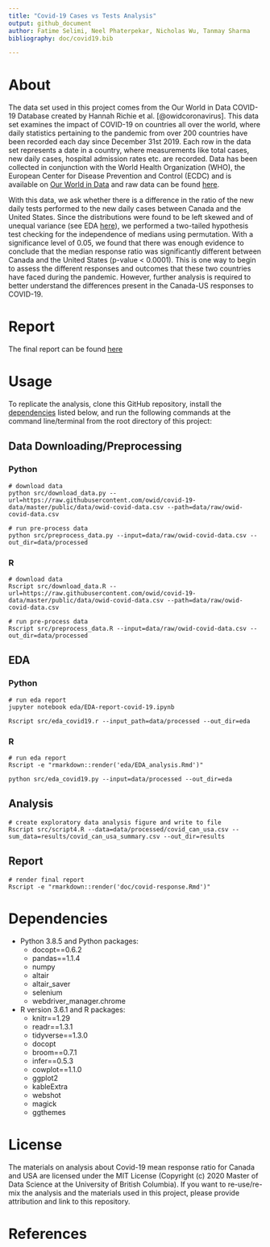 ```yaml
---
title: "Covid-19 Cases vs Tests Analysis"
output: github_document
author: Fatime Selimi, Neel Phaterpekar, Nicholas Wu, Tanmay Sharma
bibliography: doc/covid19.bib

---
```


# About

The data set used in this project comes from the Our World in Data
COVID-19 Database created by Hannah Richie et al. [@owidcoronavirus]. This data set examines the impact of COVID-19 on countries all
over the world, where daily statistics pertaining to the pandemic from
over 200 countries have been recorded each day since December 31st 2019.
Each row in the data set represents a date in a country, where
measurements like total cases, new daily cases, hospital admission rates
etc. are recorded. Data has been collected in conjunction with the World
Health Organization (WHO), the European Center for Disease Prevention
and Control (ECDC) and is available on [Our World in
Data](https://ourworldindata.org/coronavirus) and raw data can be found
[here](https://raw.githubusercontent.com/owid/covid-19-data/master/public/data/owid-covid-data.csv).

With this data, we ask whether there is a difference in the ratio of the 
new daily tests performed to the new daily cases between Canada and the 
United States. Since the distributions were found to be left skewed and 
of unequal variance (see EDA [here](https://github.com/UBC-MDS/covid-19-cases-vs-tests-analysis/tree/main/eda)), 
we performed a two-tailed hypothesis test checking for 
the independence of medians using permutation. With a significance level of 
0.05, we found that there was enough evidence to conclude that the median 
response ratio was significantly different between Canada and the United States 
(p-value < 0.0001). This is one way to begin to assess the different responses
and outcomes that these two countries have faced during the pandemic. However, 
further analysis is required to better understand the differences present in
the Canada-US responses to COVID-19. 

# Report

The final report can be found [here](https://github.com/UBC-MDS/covid-19-cases-vs-tests-analysis/blob/main/doc/covid-response.pdf)

# Usage

To replicate the analysis, clone this GitHub repository, install the
[dependencies](#dependencies) listed below, and run the following
commands at the command line/terminal from the root directory of this
project:

## Data Downloading/Preprocessing

### Python

    # download data
    python src/download_data.py --url=https://raw.githubusercontent.com/owid/covid-19-data/master/public/data/owid-covid-data.csv --path=data/raw/owid-covid-data.csv
   
    # run pre-process data
    python src/preprocess_data.py --input=data/raw/owid-covid-data.csv --out_dir=data/processed
    
### R 
   
    # download data
    Rscript src/download_data.R --url=https://raw.githubusercontent.com/owid/covid-19-data/master/public/data/owid-covid-data.csv --path=data/raw/owid-covid-data.csv
   
    # run pre-process data
    Rscript src/preprocess_data.R --input=data/raw/owid-covid-data.csv --out_dir=data/processed
 
## EDA  

### Python  
    
    # run eda report
    jupyter notebook eda/EDA-report-covid-19.ipynb
    
    Rscript src/eda_covid19.r --input_path=data/processed --out_dir=eda
    
### R

    # run eda report
    Rscript -e "rmarkdown::render('eda/EDA_analysis.Rmd')"
  
    python src/eda_covid19.py --input=data/processed --out_dir=eda
    
## Analysis

    # create exploratory data analysis figure and write to file 
    Rscript src/script4.R --data=data/processed/covid_can_usa.csv --sum_data=results/covid_can_usa_summary.csv --out_dir=results

## Report  

    # render final report
    Rscript -e "rmarkdown::render('doc/covid-response.Rmd')"
    
# Dependencies

-   Python 3.8.5 and Python packages:
    -   docopt==0.6.2
    -   pandas==1.1.4
    -   numpy
    -   altair
    -   altair_saver
    -   selenium 
    -   webdriver_manager.chrome
    
-   R version 3.6.1 and R packages:
    -   knitr==1.29
    -   readr==1.3.1
    -   tidyverse==1.3.0
    -   docopt
    -   broom==0.7.1
    -   infer==0.5.3
    -   cowplot==1.1.0
    -   ggplot2
    -   kableExtra
    -   webshot
    -   magick
    -   ggthemes
    
# License

The materials on analysis about Covid-19 mean response ratio for Canada
and USA are licensed under the MIT License (Copyright (c) 2020 Master of
Data Science at the University of British Columbia). If you want to
re-use/re-mix the analysis and the materials used in this project,
please provide attribution and link to this repository.

# References